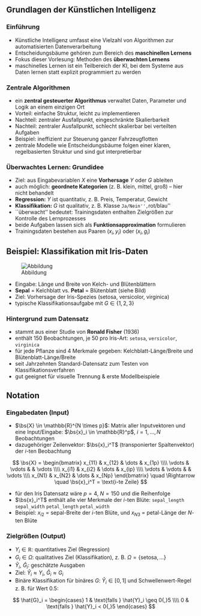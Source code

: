 ## Grundlagen der Künstlichen Intelligenz



### Einführung {.unlisted}

- Künstliche Intelligenz umfasst eine Vielzahl von Algorithmen zur automatisierten
  Datenverarbeitung
- Entscheidungsbäume gehören zum Bereich des **maschinellen Lernens**
- Fokus dieser Vorlesung: Methoden des **überwachten Lernens**
- maschinelles Lernen ist ein Teilbereich der KI, bei dem Systeme aus
  Daten lernen statt explizit programmiert zu werden


  
### Zentrale Algorithmen {.unlisted}

- ein **zentral gesteuerter Algorithmus** verwaltet Daten, Parameter und Logik
  an einem einzigen Ort
- Vorteil: einfache Struktur, leicht zu implementieren
- Nachteil: zentraler Ausfallpunkt, eingeschränkte Skalierbarkeit
- Nachteil: zentraler Ausfallpunkt, schlecht skalierbar bei verteilten Aufgaben
- Beispiel: ineffizient zur Steuerung ganzer Fahrzeugflotten
- zentrale Modelle wie Entscheidungsbäume folgen einer klaren, 
  regelbasierten Struktur und sind gut interpretierbar


  
### Überwachtes Lernen: Grundidee {.unlisted}

- Ziel: aus Eingabevariablen $X$ eine **Vorhersage** $Y$ oder $G$ ableiten
- auch möglich: **geordnete Kategorien** (z. B. klein, mittel, groß) – 
  hier nicht behandelt
- **Regression:** $Y$ ist quantitativ, z. B. Preis, Temperatur, Gewicht
- **Klassifikation:** $G$ ist qualitativ, z. B. Klasse ``Ja/Nein'', ``rot/blau''
- ``überwacht'' bedeutet: Trainingsdaten enthalten Zielgrößen zur
  Kontrolle des Lernprozesses
- beide Aufgaben lassen sich als **Funktionsapproximation** formulieren
- Trainingsdaten bestehen aus Paaren $(x_i, y_i)$ oder $(x_i, g_i)$



## Beispiel: Klassifikation mit Iris-Daten



![Abbildung](/figs/02_intro_iris.png){#fig-02_intro_iris}

- Eingabe: Länge und Breite von Kelch- und Blütenblättern 
- **Sepal** = Kelchblatt vs. **Petal** = Blütenblatt (siehe Bild)
- Ziel: Vorhersage der Iris-Spezies (setosa, versicolor, virginica)
- typische Klassifikationsaufgabe mit $G \in \{1, 2, 3\}$


  
### Hintergrund zum Datensatz {.unlisted}

- stammt aus einer Studie von **Ronald Fisher** (1936)
- enthält 150 Beobachtungen, je 50 pro Iris-Art: `setosa`, 
  `versicolor`, `virginica`
- für jede Pflanze sind 4 Merkmale gegeben: Kelchblatt-Länge/Breite und Blütenblatt-Länge/Breite
- seit Jahrzehnten Standard-Datensatz zum Testen von Klassifikationsverfahren
- gut geeignet für visuelle Trennung \& erste Modellbeispiele



## Notation



### Eingabedaten (Input) {.unlisted}

- $\bs{X} \in \mathbb{R}^{N \times p}$: Matrix aller Inputvektoren und eine
  Input/Eingabe: $\bs{x}_i \in \mathbb{R}^p$, $i = 1, \dots, N$ Beobachtungen
- dazugehöriger Zeilenvektor: $\bs{x}_i^T$ (transponierter Spaltenvektor) 
  der $i$-ten Beobachtung

$$
\bs{X} =
\begin{bmatrix}
  x_{11} & x_{12} & \dots & x_{1p} \\\\
  \vdots & \vdots &       & \vdots \\\\
  x_{i1} & x_{i2} & \dots & x_{ip} \\\\
  \vdots & \vdots &       & \vdots \\\\
  x_{N1} & x_{N2} & \dots & x_{Np}
\end{bmatrix}
\quad \Rightarrow \quad \bs{x}_i^T = \text{i-te Zeile}
$$

- für den Iris Datensatz wäre $p=4$, $N=150$ und die Reihenfolge
- $\bs{x}_i^T$ enthält alle vier Merkmale der $i$-ten Blüte:
  `sepal_length` `sepal_width` `petal_length`
  `petal_width`
- Beispiel: $x_{i2}$ = sepal-Breite der $i$-ten Blüte, und
  $x_{N3}$ = petal-Länge der $N$-ten Blüte 


  
### Zielgrößen (Output) {.unlisted}

- $Y_i \in \mathbb{R}$: quantitatives Ziel (Regression)
- $G_i \in \Omega$: qualitatives Ziel (Klassifikation), z. B. $\Omega = \{\text{setosa}, \dots\}$
- $\hat{Y}_i$, $\hat{G}_i$: geschätzte Ausgaben
- Ziel: $\hat{Y}_i \approx Y_i$, $\hat{G}_i \approx G_i$
- Binäre Klassifikation für binäres $G$: $\hat{Y}_i \in [0, 1]$ und Schwellenwert-Regel z. B. für Wert 0.5:

$$
\hat{G}_i =
\begin{cases}
  1 & \text{falls } \hat{Y}_i \geq 0{,}5 \\\\
  0 & \text{falls } \hat{Y}_i < 0{,}5
\end{cases}
$$
